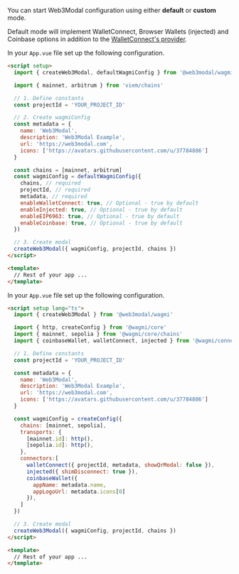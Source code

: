 
You can start Web3Modal configuration using either **default** or **custom** mode.

Default mode will implement WalletConnect, Browser Wallets (injected) and Coinbase options in addition to the [WalletConnect's provider](../../../../cloud/blockchain-api.md).

<Tabs>
<TabItem value="default" label="Default">


In your `App.vue` file set up the following configuration.

```html
<script setup>
  import { createWeb3Modal, defaultWagmiConfig } from '@web3modal/wagmi'

  import { mainnet, arbitrum } from 'viem/chains'

  // 1. Define constants
  const projectId = 'YOUR_PROJECT_ID'

  // 2. Create wagmiConfig
  const metadata = {
    name: 'Web3Modal',
    description: 'Web3Modal Example',
    url: 'https://web3modal.com',
    icons: ['https://avatars.githubusercontent.com/u/37784886']
  }

  const chains = [mainnet, arbitrum]
  const wagmiConfig = defaultWagmiConfig({ 
    chains, // required
    projectId, // required
    metadata, // required
    enableWalletConnect: true, // Optional - true by default
    enableInjected: true, // Optional - true by default
    enableEIP6963: true, // Optional - true by default
    enableCoinbase: true, // Optional - true by default
  })

  // 3. Create modal
  createWeb3Modal({ wagmiConfig, projectId, chains })
</script>

<template>
  // Rest of your app ...
</template>
```

</TabItem>
<TabItem value="custom" label="Custom">

In your `App.vue` file set up the following configuration.

```html
<script setup lang="ts">
  import { createWeb3Modal } from '@web3modal/wagmi'

  import { http, createConfig } from '@wagmi/core'
  import { mainnet, sepolia } from '@wagmi/core/chains'
  import { coinbaseWallet, walletConnect, injected } from '@wagmi/connectors'

  // 1. Define constants
  const projectId = 'YOUR_PROJECT_ID'

  const metadata = {
    name: 'Web3Modal',
    description: 'Web3Modal Example',
    url: 'https://web3modal.com',
    icons: ['https://avatars.githubusercontent.com/u/37784886']
  }

  const wagmiConfig = createConfig({
    chains: [mainnet, sepolia],
    transports: {
      [mainnet.id]: http(),
      [sepolia.id]: http(),
    },
    connectors:[
      walletConnect({ projectId, metadata, showQrModal: false }),
      injected({ shimDisconnect: true }),
      coinbaseWallet({
        appName: metadata.name,
        appLogoUrl: metadata.icons[0]
      }),
    ]
  })

  // 3. Create modal
  createWeb3Modal({ wagmiConfig, projectId, chains })
</script>

<template>
  // Rest of your app ...
</template>
```

</TabItem>
</Tabs>
